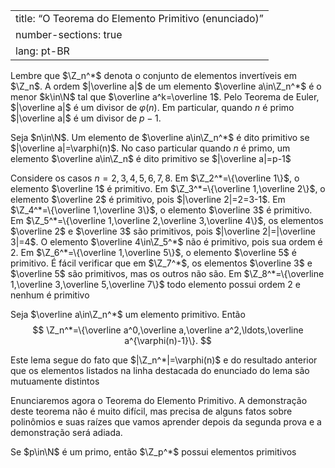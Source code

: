 

---
title: "O Teorema do Elemento Primitivo (enunciado)"
number-sections: true
lang: pt-BR
---

Lembre que $\Z_n^*$ denota o conjunto de elementos invertíveis em $\Z_n$. A ordem $|\overline a|$ de um elemento $\overline a\in\Z_n^*$ é o menor $k\in\N$ tal que $\overline a^k=\overline 1$. Pelo Teorema de Euler, $|\overline a|$ é um divisor de $\varphi(n)$. Em particular, quando $n$ é primo $|\overline a|$ é um divisor de $p-1$.

:::{#def-}
Seja $n\in\N$. Um elemento de $\overline a\in\Z_n^*$ é dito primitivo se $|\overline a|=\varphi(n)$. No caso particular quando $n$ é primo, um elemento $\overline a\in\Z_n$ é dito primitivo se $|\overline a|=p-1$
:::


:::{#exm-}
Considere os casos $n=2,3,4,5,6,7,8$. Em $\Z_2^*=\{\overline 1\}$, o elemento $\overline 1$ é primitivo. Em $\Z_3^*=\{\overline 1,\overline 2\}$, o elemento $\overline 2$ é primitivo, pois $|\overline 2|=2=3-1$. Em $\Z_4^*=\{\overline 1,\overline 3\}$, o elemento $\overline 3$ é primitivo. Em $\Z_5^*=\{\overline 1,\overline 2,\overline 3,\overline 4\}$, os elementos $\overline 2$ e $\overline 3$ são primitivos, pois $|\overline 2|=|\overline 3|=4$. O elemento $\overline 4\in\Z_5^*$ não é primitivo, pois sua ordem é $2$. Em $\Z_6^*=\{\overline 1,\overline 5\}$, o elemento $\overline 5$ é primitivo. É fácil verificar que em $\Z_7^*$, os elementos $\overline 3$ e $\overline 5$ são primitivos, mas os outros não são.  Em $\Z_8^*=\{\overline 1,\overline 3,\overline 5,\overline 7\}$ todo elemento possui ordem $2$ e nenhum é primitivo
:::


:::{#lem-}
 Seja $\overline a\in\Z_n^*$ um elemento primitivo. Então
$$
\Z_n^*=\{\overline a^0,\overline a,\overline a^2,\ldots,\overline a^{\varphi(n)-1}\}.
$$
:::


:::{.proof}
Este lema segue do fato que $|\Z_n^*|=\varphi(n)$ e do resultado anterior que os elementos listados na linha destacada do enunciado do lema são mutuamente distintos
:::

Enunciaremos agora o Teorema do Elemento Primitivo. A demonstração deste teorema não é muito difícil, mas precisa de alguns fatos sobre polinômios e suas raízes que vamos aprender depois da segunda prova e a demonstração será adiada.

:::{#thm-primitive1}
Se $p\in\N$ é um primo, então $\Z_p^*$ possui elementos primitivos
:::

